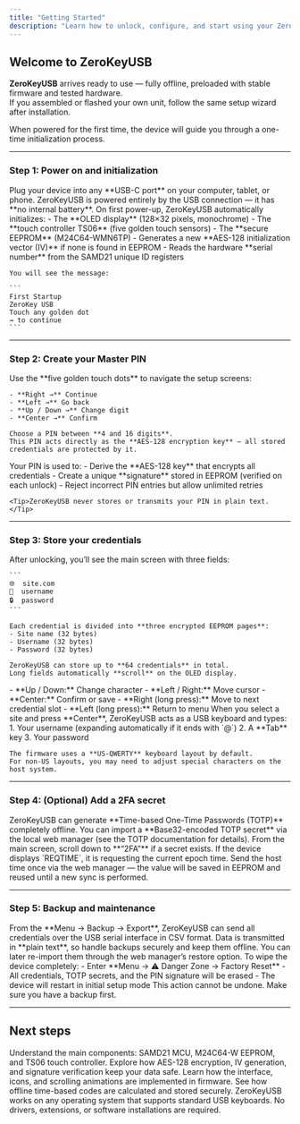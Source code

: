 ```yaml
---
title: "Getting Started"
description: "Learn how to unlock, configure, and start using your ZeroKeyUSB safely."
---
```


## Welcome to ZeroKeyUSB

**ZeroKeyUSB** arrives ready to use — fully offline, preloaded with stable firmware and tested hardware.  
If you assembled or flashed your own unit, follow the same setup wizard after installation.

When powered for the first time, the device will guide you through a one-time initialization process.

---

### Step 1: Power on and initialization

<AccordionGroup>
  <Accordion icon="usb-drive" title="Connect ZeroKeyUSB">
    Plug your device into any **USB-C port** on your computer, tablet, or phone.  
    ZeroKeyUSB is powered entirely by the USB connection — it has **no internal battery**.
  </Accordion>

  <Accordion icon="display" title="Automatic startup">
    On first power-up, ZeroKeyUSB automatically initializes:
    - The **OLED display** (128×32 pixels, monochrome)
    - The **touch controller TS06** (five golden touch sensors)
    - The **secure EEPROM** (M24C64-WMN6TP)
    - Generates a new **AES-128 initialization vector (IV)** if none is found in EEPROM
    - Reads the hardware **serial number** from the SAMD21 unique ID registers

    You will see the message:

    ```
    First Startup
    ZeroKey USB
    Touch any golden dot
    → to continue
    ```
  </Accordion>
</AccordionGroup>

---

### Step 2: Create your Master PIN

<AccordionGroup>
  <Accordion icon="lock" title="Enter your new PIN">
    Use the **five golden touch dots** to navigate the setup screens:

    - **Right →** Continue  
    - **Left →** Go back  
    - **Up / Down →** Change digit  
    - **Center →** Confirm

    Choose a PIN between **4 and 16 digits**.  
    This PIN acts directly as the **AES-128 encryption key** — all stored credentials are protected by it.
  </Accordion>

  <Accordion icon="shield" title="Security behind your PIN">
    Your PIN is used to:
    - Derive the **AES-128 key** that encrypts all credentials  
    - Create a unique **signature** stored in EEPROM (verified on each unlock)  
    - Reject incorrect PIN entries but allow unlimited retries

    <Tip>ZeroKeyUSB never stores or transmits your PIN in plain text.</Tip>
  </Accordion>
</AccordionGroup>

---

### Step 3: Store your credentials

<AccordionGroup>
  <Accordion icon="folder-key" title="Add a new credential">
    After unlocking, you’ll see the main screen with three fields:

    ```
    🌐  site.com
    👤  username
    🔒  password
    ```

    Each credential is divided into **three encrypted EEPROM pages**:
    - Site name (32 bytes)
    - Username (32 bytes)
    - Password (32 bytes)

    ZeroKeyUSB can store up to **64 credentials** in total.  
    Long fields automatically **scroll** on the OLED display.
  </Accordion>

  <Accordion icon="fingerprint" title="Navigation controls">
    - **Up / Down:** Change character  
    - **Left / Right:** Move cursor  
    - **Center:** Confirm or save  
    - **Right (long press):** Move to next credential slot  
    - **Left (long press):** Return to menu
  </Accordion>

  <Accordion icon="keyboard" title="Auto-type your credentials">
    When you select a site and press **Center**, ZeroKeyUSB acts as a USB keyboard and types:
    1. Your username (expanding automatically if it ends with `@`)  
    2. A **Tab** key  
    3. Your password  

    The firmware uses a **US-QWERTY** keyboard layout by default.  
    For non-US layouts, you may need to adjust special characters on the host system.
  </Accordion>
</AccordionGroup>

---

### Step 4: (Optional) Add a 2FA secret

<AccordionGroup>
  <Accordion icon="clock" title="Offline TOTP generator">
    ZeroKeyUSB can generate **Time-based One-Time Passwords (TOTP)** completely offline.  
    You can import a **Base32-encoded TOTP secret** via the local web manager (see the TOTP documentation for details).
  </Accordion>

  <Accordion icon="timer" title="Display 2FA codes">
    From the main screen, scroll down to **“2FA”** if a secret exists.  
    If the device displays `REQTIME`, it is requesting the current epoch time.  
    Send the host time once via the web manager — the value will be saved in EEPROM and reused until a new sync is performed.
  </Accordion>
</AccordionGroup>

---

### Step 5: Backup and maintenance

<AccordionGroup>
  <Accordion icon="database" title="Backup your data">
    From the **Menu → Backup → Export**, ZeroKeyUSB can send all credentials over the USB serial interface in CSV format.  
    Data is transmitted in **plain text**, so handle backups securely and keep them offline.
    You can later re-import them through the web manager’s restore option.
  </Accordion>

  <Accordion icon="triangle-exclamation" title="Factory reset">
    To wipe the device completely:
    - Enter **Menu → ⚠️ Danger Zone → Factory Reset**
    - All credentials, TOTP secrets, and the PIN signature will be erased
    - The device will restart in initial setup mode  
    <Tip>This action cannot be undone. Make sure you have a backup first.</Tip>
  </Accordion>
</AccordionGroup>

---

## Next steps

<CardGroup cols={2}>

<Card title="Hardware Overview" icon="microchip" href="/hardware/overview">
  Understand the main components: SAMD21 MCU, M24C64-W EEPROM, and TS06 touch controller.
</Card>

<Card title="Security Core" icon="shield" href="/firmware/security">
  Explore how AES-128 encryption, IV generation, and signature verification keep your data safe.
</Card>

<Card title="Display & Menu System" icon="display" href="/firmware/architecture">
  Learn how the interface, icons, and scrolling animations are implemented in firmware.
</Card>

<Card title="TOTP Module" icon="clock" href="/firmware/totp">
  See how offline time-based codes are calculated and stored securely.
</Card>

</CardGroup>

<Note>
  ZeroKeyUSB works on any operating system that supports standard USB keyboards.  
  No drivers, extensions, or software installations are required.
</Note>
